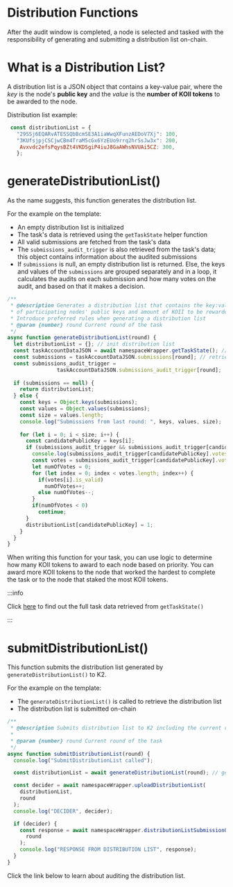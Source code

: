 
# Distribution Functions

After the audit window is completed, a node is selected and tasked with the responsibility of generating and submitting a distribution list on-chain. 

# What is a Distribution List?

A distribution list is a JSON object that contains a key-value pair, where the _key_ is the node's **public key** and the _value_ is the **number of KOII tokens** to be awarded to the node.

Distribution list example:

```javascript
 const distributionList = {
   "29SSj6EQARvATESSQbBcmSE3A1iaWwqXFunzAEDoV7Xj": 100,
   "3KUfsjpjCSCjwCBm4TraM5cGx6YzEUo9rrq2hrSsJw3x": 200,
    Avxvdc2efsPqysBZt4VKDSgiP4iuJ8GaAWhsNVUAi5CZ: 300,
   };
```

# generateDistributionList()
As the name suggests, this function generates the distribution list.

For the example on the template:

- An empty distribution list is initialized
- The task's data is retrieved using the `getTaskState` helper function
- All valid submissions are fetched from the task's data
- The `submissions_audit_trigger` is also retrieved from the task's data; this object contains information about the audited submissions
- If `submissions` is null, an empty distribution list is returned. Else, the keys and values of the `submissions` are grouped separately and in a loop, it calculates the audits on each submission and how many votes on the audit, and based on that it makes a decision.

```javascript
/**
 * @description Generates a distribution list that contains the key:value pair
 * of participating nodes' public keys and amount of KOII to be rewarded.
 * Introduce preferred rules when generating a distribution list
 * @param {number} round Current round of the task
 */
async function generateDistributionList(round) {
  let distributionList = {}; // init distribution list
  const taskAccountDataJSON = await namespaceWrapper.getTaskState(); // retrieve task data
  const submissions = taskAccountDataJSON.submissions[round]; // retrieve submissions
  const submissions_audit_trigger =
                taskAccountDataJSON.submissions_audit_trigger[round];
                
  if (submissions == null) {
    return distributionList;
  } else {
    const keys = Object.keys(submissions);
    const values = Object.values(submissions);
    const size = values.length;
    console.log("Submissions from last round: ", keys, values, size);
    
    for (let i = 0; i < size; i++) {
      const candidatePublicKey = keys[i];
      if (submissions_audit_trigger && submissions_audit_trigger[candidatePublicKey]) {
        console.log(submissions_audit_trigger[candidatePublicKey].votes, "distributions_audit_trigger votes");
        const votes = submissions_audit_trigger[candidatePublicKey].votes;
        let numOfVotes = 0;
        for (let index = 0; index < votes.length; index++) {
          if(votes[i].is_valid)
            numOfVotes++;
          else numOfVotes--;
        }
        if(numOfVotes < 0)
          continue;
      }
      distributionList[candidatePublicKey] = 1;  
    }
  }
}
```

When writing this function for your task, you can use logic to determine how many KOII tokens to award to each node based on priority. You can award more KOII tokens to the node that worked the hardest to complete the task or to the node that staked the most KOII tokens.


:::info

Click [here](/develop/microservices-and-tasks/task-state) to find out the full task data retrieved from `getTaskState()`

:::

# submitDistributionList()

This function submits the distribution list generated by `generateDistributionList()` to K2.

For the example on the template:
- The `generateDistributionList()` is called to retrieve the distribution list
- The distribution list is submitted on-chain

```javascript
/**
 * @description Submits distribution list to K2 including the current round
 *
 * @param {number} round Current round of the task
 */
async function submitDistributionList(round) {
  console.log("SubmitDistributionList called");

  const distributionList = await generateDistributionList(round); // get distribution list

  const decider = await namespaceWrapper.uploadDistributionList( 
    distributionList,
    round
  );
  console.log("DECIDER", decider);

  if (decider) {
    const response = await namespaceWrapper.distributionListSubmissionOnChain(
      round
    );
    console.log("RESPONSE FROM DISTRIBUTION LIST", response);
  }
}
```

Click the link below to learn about auditing the distribution list.

<ContentLink title="Audit Distribution List" link="/develop/microservices-and-tasks/audit-function#audit-distribution-list" iconType="copy"/>
